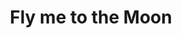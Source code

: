 ---
title: Fly me to the Moon
description: Marketing maven Kelly Jones wreaks havoc on launch director Cole Davis’s already difficult task. When the White House deems the mission too important to fail, the countdown truly begins.
rating: PG
genre:
  - Comedy
length: 132m
cast:
  - Scarlett Johansson
  - Woody Harrelson
  - Channing Tatum
showtimes:
  - Sept 27th
  - Sept 28th
  - Sept 29th - 2pm Matinee
poster: ./images/moon.webp
trailer: https://www.youtube.com/watch?v=lW7enw6mFxs
socialImage: ./images/moon.webp
reelAlternative: false
---